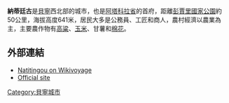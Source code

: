 {{Infobox settlement
<!--See the Table at Infobox settlement for all fields and descriptions of usage-->
<!-- Basic info  ---------------->
|name          = 納蒂廷古
|other_name             =
|native_name            =  <!-- for cities whose native name is not in English -->
|nickname               = 
|settlement_type        =
|motto                  =
<!-- images and maps  ----------->
|image_skyline          = Benin Natitingou.JPG
|imagesize              = 
|image_caption          = 
|image_flag             = 
|flag_size              =
|image_seal             = 
|seal_size              =
|image_shield           = 
|shield_size            =
|image_map              = 
|mapsize                =
|map_caption            = 
|pushpin_map            = Benin<!-- the name of a location map as per http://en.wikipedia.org/wiki/Template:Location_map -->
|pushpin_label_position =bottom
|pushpin_mapsize        =
|pushpin_map_caption    =
<!-- Location ------------------>
|coordinates_region     = BJ
|subdivision_type       = 國家
|subdivision_name       = {{flag|Benin}}
|subdivision_type1      = 省
|subdivision_name1      = [[阿塔科拉省|阿塔科拉省]]
|subdivision_type2      =
|subdivision_name2      = 
|subdivision_type3      =
|subdivision_name3      = 
|<!-- Politics ----------------->
|government_footnotes   =
|government_type        =
|leader_title           =
|leader_name            =
|leader_title1          =  <!-- for places with, say, both a mayor and a city manager -->
|leader_name1           =
|established_title      =  <!-- Settled -->
|established_date       = 
<!-- Area    --------------------->
|area_magnitude         = 
|unit_pref                =Imperial <!--Enter: Imperial, if Imperial (metric) is desired-->
|area_footnotes           =
|area_total_km2           = 3045<!-- ALL fields dealing with a measurements are subject to automatic unit conversion-->
|area_land_km2            = <!--See table @ Template:Infobox settlement for details on automatic unit conversion-->
<!-- Population   ----------------------->
|population_as_of               =2002
|population_footnotes           =
|population_note                =
|population_total               =75620
|population_density_km2         =56
|population_density_sq_mi       =
|population_metro               =
|population_density_metro_km2   =
|population_density_metro_sq_mi =
|population_blank1_title        =Ethnicities
|population_blank1              =
|population_density_blank1_km2 =   
|population_density_blank1_sq_mi =
<!-- General information  --------------->
|timezone               =[[西非時間|西非時間]] 
|utc_offset             = +1
|timezone_DST           = 
|utc_offset_DST         = 
|latd=10|latm=18|lats= |latNS=N
|longd=1|longm=22|longs=|longEW=E
|elevation_footnotes    =  <!--for references: use  tags-->
|elevation_m            = 426
|elevation_ft           =
<!-- Area/postal codes & others -------->
|postal_code_type       =  <!-- enter ZIP code, Postcode, Post code, Postal code... -->
|postal_code            =
|area_code              =
|blank_name             =
|blank_info             =
|blank1_name            =
|blank1_info            =
|website                = 
|footnotes              = 
}} 

'''納蒂廷古'''是[[貝寧|貝寧]]西北部的城市，也是[[阿塔科拉省|阿塔科拉省]]的首府，距離[[彭賈里國家公園|彭賈里國家公園]]約50公里，海拔高度641米，居民大多是公務員、工匠和商人，農村經濟以農業為主，主要農作物有[[高粱|高粱]]、[[玉米|玉米]]、甘薯和[[棉花|棉花]]。

==外部連結==
* [[voy:en:Natitingou|Natitingou on Wikivoyage]]
*[http://www.natitingou.org/commune/index.html Official site] {{Wayback|url=http://www.natitingou.org/commune/index.html |date=20190129181531 }}

{{coord|10|18|N|1|22|E|region:BJ_type:city|display=title}}

[[Category:貝寧城市|Category:貝寧城市]]